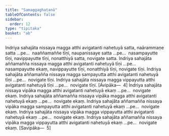```yaml
---
title: "Samaggaghaṭanā"
tableOfContents: false
sidebar:
  order: 12
type: "tipitaka"
basket: "ab"
---
```



<DynamicBreadcrumb />

<Division number="462">

<Paragraph number="1481">
Indriya sahajāta nissaya magga atthi avigatanti nahetuyā satta, naārammaṇe satta …pe…  naaññamaññe tīṇi, naupanissaye satta …pe…  nasampayutte tīṇi, navippayutte tīṇi, nonatthiyā satta, novigate satta.
</Paragraph>

<Paragraph number="1482">
Indriya sahajāta aññamañña nissaya magga atthi avigatanti nahetuyā tīṇi …pe…  nasampayutte ekaṃ, navippayutte tīṇi, nonatthiyā tīṇi, novigate tīṇi.
</Paragraph>

<Paragraph number="1483">
Indriya sahajāta aññamañña nissaya magga sampayutta atthi avigatanti nahetuyā tīṇi …pe…  novigate tīṇi.
</Paragraph>

<Paragraph number="1484">
Indriya sahajāta nissaya magga vippayutta atthi avigatanti nahetuyā tīṇi …pe…  novigate tīṇi. [Avipāka—  4]
</Paragraph>

<Paragraph number="1485">
Indriya sahajāta nissaya vipāka magga atthi avigatanti nahetuyā ekaṃ …pe…  novigate ekaṃ.
</Paragraph>

<Paragraph number="1486">
Indriya sahajāta aññamañña nissaya vipāka magga atthi avigatanti nahetuyā ekaṃ …pe…  novigate ekaṃ.
</Paragraph>

<Paragraph number="1487">
Indriya sahajāta aññamañña nissaya vipāka magga sampayutta atthi avigatanti nahetuyā ekaṃ …pe…  novigate ekaṃ.
</Paragraph>

<Paragraph number="1488">
Indriya sahajāta nissaya vipāka magga vippayutta atthi avigatanti nahetuyā ekaṃ …pe…  novigate ekaṃ.
</Paragraph>

<Paragraph number="1489">
Indriya sahajāta aññamañña nissaya vipāka magga vippayutta atthi avigatanti nahetuyā ekaṃ …pe…  novigate ekaṃ. [Savipāka—  5]
</Paragraph>
</Division>